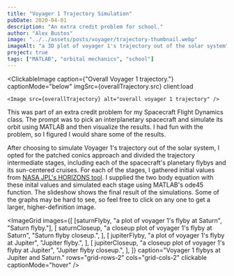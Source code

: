 ```yaml
---
title: "Voyager 1 Trajectory Simulation"
pubDate: 2020-04-01
description: "An extra credit problem for school."
author: "Alex Bustos"
image: "../../assets/posts/voyager/trajectory-thumbnail.webp"
imageAlt: "a 3D plot of voyager 1's trajectory out of the solar system"
project: true
tags: ["MATLAB", "orbital mechanics", "school"]
---
```



<ClickableImage
    caption={"Overall Voyager 1 trajectory."}
    captionMode="below"
    imgSrc={overallTrajectory.src}
    client:load
>
    <Image src={overallTrajectory} alt="overall voyager 1 trajectory" />
</ClickableImage>

This was part of an extra credit problem for my Spacecraft Flight Dynamics
class. The prompt was to pick an interplanetary spacecraft and simulate its
orbit using MATLAB and then visualize the results. I had fun with the problem,
so I figured I would share some of the results.

After choosing to simulate Voyager 1's trajectory out of the solar system, I
opted for the patched conics approach and divided the trajectory intermediate
stages, including each of the spacecraft's planetary flybys and its sun-centered
cruises. For each of the stages, I gathered initial values from
[NASA JPL's HORIZONS tool](https://ssd.jpl.nasa.gov/horizons.cgi). I supplied
the two body equation with these inital values and simulated each stage using
MATLAB's ode45 function. The slideshow shows the final result of the
simulations. Some of the graphs may be hard to see, so feel free to click on any
one to get a larger, higher-definition image.

<ImageGrid
    images={[
        [saturnFlyby, "a plot of voyager 1's flyby at Saturn", "Saturn flyby."],
        [
            saturnCloseup,
            "a closeup plot of voyager 1's flyby at Saturn",
            "Saturn flyby closeup.",
        ],
        [
            jupiterFlyby,
            "a plot of voyager 1's flyby at Jupiter",
            "Jupiter flyby.",
        ],
        [
            jupiterCloseup,
            "a closeup plot of voyager 1's flyby at Jupiter",
            "Jupiter flyby closeup.",
        ],
    ]}
    caption="Voyager 1 flybys at Jupiter and Saturn."
    rows="grid-rows-2"
    cols="grid-cols-2"
    clickable
    captionMode="hover"
/>

